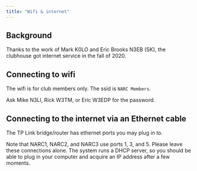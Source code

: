 ```yaml
---
title: "Wifi & internet"
---
```


## Background

Thanks to the work of Mark K0LO and Eric Brooks N3EB (SK), the clubhouse got internet service in the fall of 2020.

## Connecting to wifi

The wifi is for club members only.
The ssid is `NARC Members`.

Ask Mike N3LI, Rick W3TM, or Eric W3EDP for the password.

## Connecting to the internet via an Ethernet cable

The TP Link bridge/router has ethernet ports you may plug in to.

Note that NARC1, NARC2, and NARC3 use ports 1, 3, and 5. 
Please leave these connections alone.
The system runs a DHCP server, so you should be able to plug in your computer and acquire an IP address after a few moments.

